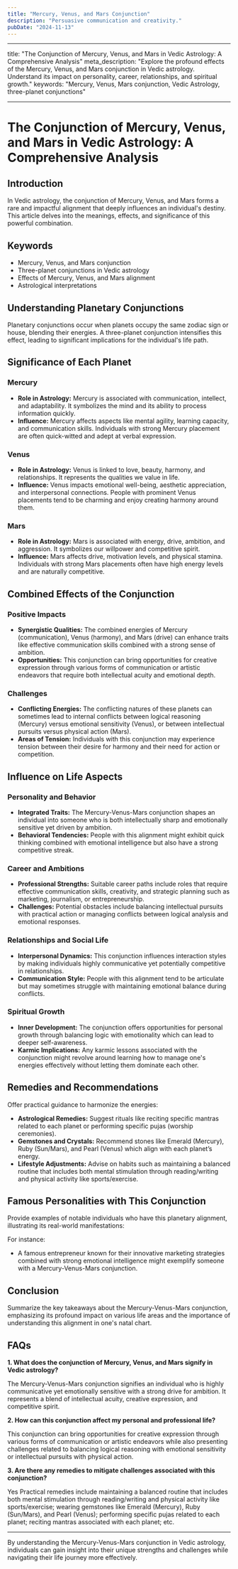 ```yaml
---
title: "Mercury, Venus, and Mars Conjunction"
description: "Persuasive communication and creativity."
pubDate: "2024-11-13"
---
```


---

title: "The Conjunction of Mercury, Venus, and Mars in Vedic Astrology: A Comprehensive Analysis"
meta_description: "Explore the profound effects of the Mercury, Venus, and Mars conjunction in Vedic astrology. Understand its impact on personality, career, relationships, and spiritual growth."
keywords: "Mercury, Venus, Mars conjunction, Vedic Astrology, three-planet conjunctions"

---

# The Conjunction of Mercury, Venus, and Mars in Vedic Astrology: A Comprehensive Analysis

## Introduction

In Vedic astrology, the conjunction of Mercury, Venus, and Mars forms a rare and impactful alignment that deeply influences an individual's destiny. This article delves into the meanings, effects, and significance of this powerful combination.

## Keywords

- Mercury, Venus, and Mars conjunction
- Three-planet conjunctions in Vedic astrology
- Effects of Mercury, Venus, and Mars alignment
- Astrological interpretations

## Understanding Planetary Conjunctions

Planetary conjunctions occur when planets occupy the same zodiac sign or house, blending their energies. A three-planet conjunction intensifies this effect, leading to significant implications for the individual's life path.

## Significance of Each Planet

### Mercury

- **Role in Astrology:** Mercury is associated with communication, intellect, and adaptability. It symbolizes the mind and its ability to process information quickly.
- **Influence:** Mercury affects aspects like mental agility, learning capacity, and communication skills. Individuals with strong Mercury placement are often quick-witted and adept at verbal expression.

### Venus

- **Role in Astrology:** Venus is linked to love, beauty, harmony, and relationships. It represents the qualities we value in life.
- **Influence:** Venus impacts emotional well-being, aesthetic appreciation, and interpersonal connections. People with prominent Venus placements tend to be charming and enjoy creating harmony around them.

### Mars

- **Role in Astrology:** Mars is associated with energy, drive, ambition, and aggression. It symbolizes our willpower and competitive spirit.
- **Influence:** Mars affects drive, motivation levels, and physical stamina. Individuals with strong Mars placements often have high energy levels and are naturally competitive.

## Combined Effects of the Conjunction

### Positive Impacts

- **Synergistic Qualities:** The combined energies of Mercury (communication), Venus (harmony), and Mars (drive) can enhance traits like effective communication skills combined with a strong sense of ambition.
- **Opportunities:** This conjunction can bring opportunities for creative expression through various forms of communication or artistic endeavors that require both intellectual acuity and emotional depth.

### Challenges

- **Conflicting Energies:** The conflicting natures of these planets can sometimes lead to internal conflicts between logical reasoning (Mercury) versus emotional sensitivity (Venus), or between intellectual pursuits versus physical action (Mars).
- **Areas of Tension:** Individuals with this conjunction may experience tension between their desire for harmony and their need for action or competition.

## Influence on Life Aspects

### Personality and Behavior

- **Integrated Traits:** The Mercury-Venus-Mars conjunction shapes an individual into someone who is both intellectually sharp and emotionally sensitive yet driven by ambition.
- **Behavioral Tendencies:** People with this alignment might exhibit quick thinking combined with emotional intelligence but also have a strong competitive streak.

### Career and Ambitions

- **Professional Strengths:** Suitable career paths include roles that require effective communication skills, creativity, and strategic planning such as marketing, journalism, or entrepreneurship.
- **Challenges:** Potential obstacles include balancing intellectual pursuits with practical action or managing conflicts between logical analysis and emotional responses.

### Relationships and Social Life

- **Interpersonal Dynamics:** This conjunction influences interaction styles by making individuals highly communicative yet potentially competitive in relationships.
- **Communication Style:** People with this alignment tend to be articulate but may sometimes struggle with maintaining emotional balance during conflicts.

### Spiritual Growth

- **Inner Development:** The conjunction offers opportunities for personal growth through balancing logic with emotionality which can lead to deeper self-awareness.
- **Karmic Implications:** Any karmic lessons associated with the conjunction might revolve around learning how to manage one's energies effectively without letting them dominate each other.

## Remedies and Recommendations

Offer practical guidance to harmonize the energies:

- **Astrological Remedies:** Suggest rituals like reciting specific mantras related to each planet or performing specific pujas (worship ceremonies).
- **Gemstones and Crystals:** Recommend stones like Emerald (Mercury), Ruby (Sun/Mars), and Pearl (Venus) which align with each planet’s energy.
- **Lifestyle Adjustments:** Advise on habits such as maintaining a balanced routine that includes both mental stimulation through reading/writing and physical activity like sports/exercise.

## Famous Personalities with This Conjunction

Provide examples of notable individuals who have this planetary alignment, illustrating its real-world manifestations:

For instance:
- A famous entrepreneur known for their innovative marketing strategies combined with strong emotional intelligence might exemplify someone with a Mercury-Venus-Mars conjunction.

## Conclusion

Summarize the key takeaways about the Mercury-Venus-Mars conjunction, emphasizing its profound impact on various life areas and the importance of understanding this alignment in one's natal chart.

## FAQs

**1. What does the conjunction of Mercury, Venus, and Mars signify in Vedic astrology?**

The Mercury-Venus-Mars conjunction signifies an individual who is highly communicative yet emotionally sensitive with a strong drive for ambition. It represents a blend of intellectual acuity, creative expression, and competitive spirit.

**2. How can this conjunction affect my personal and professional life?**

This conjunction can bring opportunities for creative expression through various forms of communication or artistic endeavors while also presenting challenges related to balancing logical reasoning with emotional sensitivity or intellectual pursuits with physical action.

**3. Are there any remedies to mitigate challenges associated with this conjunction?**

Yes Practical remedies include maintaining a balanced routine that includes both mental stimulation through reading/writing and physical activity like sports/exercise; wearing gemstones like Emerald (Mercury), Ruby (Sun/Mars), and Pearl (Venus); performing specific pujas related to each planet; reciting mantras associated with each planet; etc.

---

By understanding the Mercury-Venus-Mars conjunction in Vedic astrology, individuals can gain insight into their unique strengths and challenges while navigating their life journey more effectively.